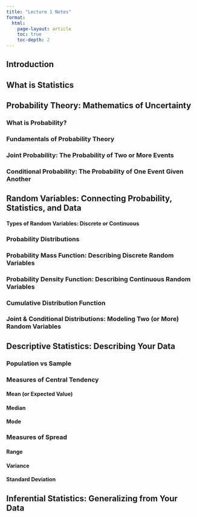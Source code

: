 ```yaml
---
title: "Lecture 1 Notes"
format: 
  html:
    page-layout: article
    toc: true
    toc-depth: 2
---
```


## Introduction 

## What is Statistics

## Probability Theory: Mathematics of Uncertainty 

### What is Probability? 

### Fundamentals of Probability Theory

### Joint Probability: The Probability of Two or More Events

### Conditional Probability: The Probability of One Event Given Another

## Random Variables: Connecting Probability, Statistics, and Data

#### Types of Random Variables: Discrete or Continuous 

### Probability Distributions 

### Probability Mass Function: Describing Discrete Random Variables

### Probability Density Function: Describing Continuous Random Variables

### Cumulative Distribution Function

### Joint & Conditional Distributions: Modeling Two (or More) Random Variables

## Descriptive Statistics: Describing Your Data

### Population vs Sample

### Measures of Central Tendency 

#### Mean (or Expected Value)

#### Median 

#### Mode 

### Measures of Spread 

#### Range 

#### Variance 

#### Standard Deviation

### 

## Inferential Statistics: Generalizing from Your Data


